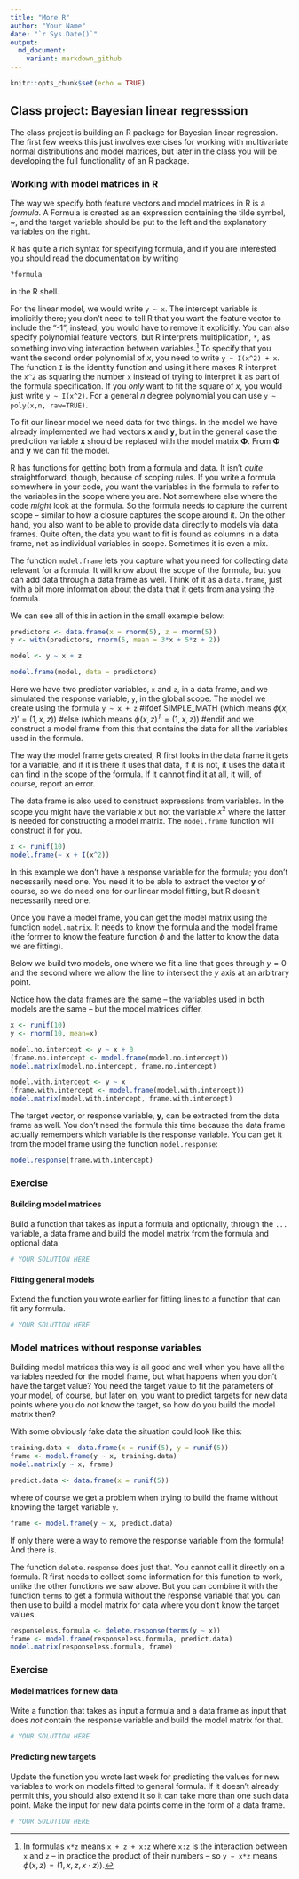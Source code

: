 ```yaml
---
title: "More R"
author: "Your Name"
date: "`r Sys.Date()`"
output:
  md_document:
    variant: markdown_github
---
```


```r
knitr::opts_chunk$set(echo = TRUE)
```

## Class project: Bayesian linear regresssion

The class project is building an R package for Bayesian linear regression. The first few weeks this just involves exercises for working with multivariate normal distributions and model matrices, but later in the class you will be developing the full functionality of an R package.

### Working with model matrices in R

The way we specify both feature vectors and model matrices in R is a *formula*. A Formula is created as an expression containing the tilde symbol, ~, and the target variable should be put to the left and the explanatory variables on the right.

R has quite a rich syntax for specifying formula, and if you are interested you should read the documentation by writing

```r
?formula
```

in the R shell.

For the linear model, we would write `y ~ x`. The intercept variable is implicitly there; you don't need to tell R that you want the feature vector to include the "-1", instead, you would have to remove it explicitly. You can also specify polynomial feature vectors, but R interprets multiplication, `*`, as something involving interaction between variables.[^interaction] To specify that you want the second order polynomial of $x$, you need to write `y ~ I(x^2) + x`. The function `I` is the identity function and using it here makes R interpret the `x^2` as squaring the number `x` instead of trying to interpret it as part of the formula specification. If you *only* want to fit the square of $x$, you would just write `y ~ I(x^2)`. For a general $n$ degree polynomial you can use `y ~ poly(x,n, raw=TRUE)`.

[^interaction]: In formulas `x*z` means `x + z + x:z` where `x:z` is the interaction between `x` and `z` -- in practice the product of their numbers -- so `y ~ x*z` means $\phi(x,z) = (1,x,z,x\cdot z)$).

To fit our linear model we need data for two things. In the model we have already implemented we had vectors $\mathbf{x}$ and $\mathbf{y}$, but in the general case the prediction variable $\mathbf{x}$ should be replaced with the model matrix $\mathbf{\Phi}$. From $\mathbf{\Phi}$ and $\mathbf{y}$ we can fit the model.

R has functions for getting both from a formula and data. It isn't *quite* straightforward, though, because of scoping rules. If you write a formula somewhere in your code, you want the variables in the formula to refer to the variables in the scope where you are. Not somewhere else where the code *might* look at the formula. So the formula needs to capture the current scope -- similar to how a closure captures the scope around it. On the other hand, you also want to be able to provide data directly to models via data frames. Quite often, the data you want to fit is found as columns in a data frame, not as individual variables in scope. Sometimes it is even a mix.

The function `model.frame` lets you capture what you need for collecting data relevant for a formula. It will know about the scope of the formula, but you can add data through a data frame as well. Think of it as a `data.frame`, just with a bit more information about the data that it gets from analysing the formula.

We can see all of this in action in the small example below:

```r

predictors <- data.frame(x = rnorm(5), z = rnorm(5))
y <- with(predictors, rnorm(5, mean = 3*x + 5*z + 2))

model <- y ~ x + z

model.frame(model, data = predictors)
```

Here we have two predictor variables, `x` and `z`, in a data frame, and we simulated the response variable, `y`, in the global scope. The model we create using the formula `y ~ x + z` 
#ifdef SIMPLE_MATH
(which means $\phi(x,z)'=(1,x,z)$)
#else
(which means $\phi(x,z)^T=(1,x,z)$)
#endif
and we construct a model frame from this that contains the data for all the variables used in the formula.

The way the model frame gets created, R first looks in the data frame it gets for a variable, and if it is there it uses that data, if it is not, it uses the data it can find in the scope of the formula. If it cannot find it at all, it will, of course, report an error.

The data frame is also used to construct expressions from variables. In the scope you might have the variable $x$ but not the variable $x^2$ where the latter is needed for constructing a model matrix. The `model.frame` function will construct it for you.

```r
x <- runif(10)
model.frame(~ x + I(x^2))
```

In this example we don't have a response variable for the formula; you don't necessarily need one. You need it to be able to extract the vector $\mathbf{y}$ of course, so we do need one for our linear model fitting, but R doesn't necessarily need one.

Once you have a model frame, you can get the model matrix using the function `model.matrix`. It needs to know the formula and the model frame (the former to know the feature function $\phi$ and the latter to know the data we are fitting).

Below we build two models, one where we fit a line that goes through $y=0$ and the second where we allow the line to intersect the $y$ axis at an arbitrary point.

Notice how the data frames are the same -- the variables used in both models are the same -- but the model matrices differ.

```r
x <- runif(10)
y <- rnorm(10, mean=x)

model.no.intercept <- y ~ x + 0
(frame.no.intercept <- model.frame(model.no.intercept))
model.matrix(model.no.intercept, frame.no.intercept)

model.with.intercept <- y ~ x
(frame.with.intercept <- model.frame(model.with.intercept))
model.matrix(model.with.intercept, frame.with.intercept)
```

The target vector, or response variable, $\mathbf{y}$, can be extracted from the data frame as well. You don't need the formula this time because the data frame actually remembers which variable is the response variable. You can get it from the model frame using the function `model.response`:

```r
model.response(frame.with.intercept)
```


### Exercise

#### Building model matrices

Build a function that takes as input a formula and optionally, through the `...` variable, a data frame and build the model matrix from the formula and optional data.

```r
# YOUR SOLUTION HERE
```

#### Fitting general models

Extend the function you wrote earlier for fitting lines to a function that can fit any formula.

```r
# YOUR SOLUTION HERE
```


### Model matrices without response variables

Building model matrices this way is all good and well when you have all the variables needed for the model frame, but what happens when you don't have the target value? You need the target value to fit the parameters of your model, of course, but later on, you want to predict targets for new data points where you do *not* know the target, so how do you build the model matrix then?

With some obviously fake data the situation could look like this:

```r
training.data <- data.frame(x = runif(5), y = runif(5))
frame <- model.frame(y ~ x, training.data)
model.matrix(y ~ x, frame)

predict.data <- data.frame(x = runif(5))
```

where of course we get a problem when trying to build the frame without knowing the target variable `y`.

```r
frame <- model.frame(y ~ x, predict.data)
```

If only there were a way to remove the response variable from the formula! And there is.

The function `delete.response` does just that. You cannot call it directly on a formula. R first needs to collect some information for this function to work, unlike the other functions we saw above. But you can combine it with the function `terms` to get a formula without the response variable that you can then use to build a model matrix for data where you don't know the target values.

```r
responseless.formula <- delete.response(terms(y ~ x))
frame <- model.frame(responseless.formula, predict.data)
model.matrix(responseless.formula, frame)
```

### Exercise

#### Model matrices for new data

Write a function that takes as input a formula and a data frame as input that does *not* contain the response variable and build the model matrix for that.

```r
# YOUR SOLUTION HERE
```

#### Predicting new targets

Update the function you wrote last week for predicting the values for new variables to work on models fitted to general formula. If it doesn't already permit this, you should also extend it so it can take more than one such data point. Make the input for new data points come in the form of a data frame.

```r
# YOUR SOLUTION HERE
```

